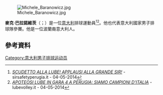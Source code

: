 [[File:Michele_Baranowicz.jpg|thumb]]

'''麥克·巴拉諾維茨'''（{{lang-it|Michele Baranowicz}}；{{bd|1989年|8月5日}}）是一位[[意大利|意大利]]排球運動員<ref>[http://www.sirsafetyperugia.it/portal/index.php?option=com_content&view=article&id=1095:scudetto-alla-lube-applausi-alla-grande-sir&catid=95&Itemid=502 ''SCUDETTO ALLA LUBE! APPLAUSI ALLA GRANDE SIR! ''] {{Wayback|url=http://www.sirsafetyperugia.it/portal/index.php?option=com_content&view=article&id=1095:scudetto-alla-lube-applausi-alla-grande-sir&catid=95&Itemid=502 |date=20140505143258 }} - sirsafetyperugia.it - 04-05-2014</ref><ref>[http://www.lubevolley.it/fotonews/fotonotizia.asp?ID=2797 ''APOTEOSI LUBE IN GARA 4 A PERUGIA: SIAMO CAMPIONI D'ITALIA''] {{Wayback|url=http://www.lubevolley.it/fotonews/fotonotizia.asp?ID=2797 |date=20141020024807 }} - lubevolley.it - 04-05-2014</ref>。他也代表意大利國家男子排球隊參賽。他是一位波蘭裔意大利人。

==參考資料==
{{Reflist}}
[[Category:意大利男子排球运动员|Category:意大利男子排球运动员]]